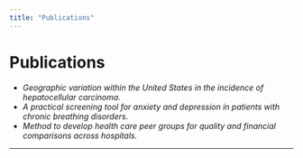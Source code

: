 ```yaml
---
title: "Publications"
---
```


# Publications

- *Geographic variation within the United States in the incidence of hepatocellular carcinoma.*  
- *A practical screening tool for anxiety and depression in patients with chronic breathing disorders.*  
- *Method to develop health care peer groups for quality and financial comparisons across hospitals.*

---